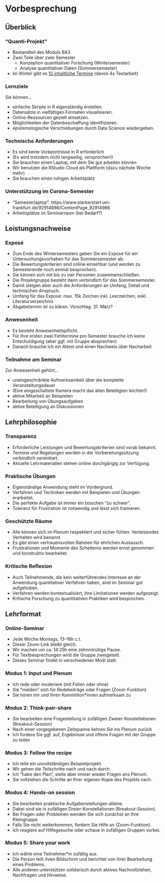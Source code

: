 # Vorbesprechung

## Überblick

### "Quanti-Projekt"

- Bestandteil des Moduls BA3
- Zwei Teile über zwei Semester
  - Konzeption quantitativer Forschung (Wintersemester)
  - Analyse quantitativer Daten (Sommersemester)
- Im Winter gibt es [12 inhaltliche Termine](#terminüberblick) (davon 4x Textarbeit)

### Lernziele

Sie können...

- einfache Skripte in R eigenständig erstellen.
- Datensätze in vielfältigen Formaten visualisieren.
- Online-Ressourcen gezielt einsetzen.
- Möglichkeiten der Datenbeschaffung identifizieren.
- epistemologische Verschiebungen durch Data Science wiedergeben.

### Technische Anforderungen

- Es sind keine Vorkenntnisse in R erforderlich
- (Es wird trotzdem nicht langweilig, versprochen!)
- Sie brauchen einen Laptop, mit dem Sie gut arbeiten können
- Wir benutzen die RStudio Cloud als Plattform (dazu nächste Woche mehr)
- Sie brauchen einen ruhigen Arbeitsplatz

### Unterstützung im Corona-Semester

- "Semesterlaptop": https://www.starkerstart.uni-frankfurt.de/92914986/ContentPage_92914986
- Arbeitsplätze im Seminarraum (bei Bedarf?)

## Leistungsnachweise

### Exposé

- Zum Ende des Wintersemesters geben Sie ein Exposé für ein Untersuchungsvorhaben für das Sommersemester ab.
- Die Bewertungskriterien sind online einsehbar (und werden zu Semesterende noch einmal besprochen).
- Sie können sich mit bis zu vier Personen zusammenschließen.
- Die Projektgruppe besteht dann verbindlich für das Sommersemester. 
- Damit steigen aber auch die Anforderungen an Umfang, Detail und technischen Anspruch.
- Umfang für das Exposé: max. 15k Zeichen inkl. Leerzeichen, exkl. Literaturverzeichnis
- Abgabetermin ist zu klären. Vorschlag: 31. März?

### Anwesenheit

- Es besteht Anwesenheitspflicht. 
- Für Ihre ersten zwei Fehltermine pro Semester brauche ich keine Entschuldigung (aber ggf. mit Gruppe absprechen)
- Danach brauche ich ein Attest und einen Nachweis über Nacharbeit

### Teilnahme am Seminar

Zur Anwesenheit gehört...

- uneingeschränkte Aufmerksamkeit über die komplette Veranstaltungsdauer
- (Eine eingeschaltete Kamera macht das allen Beteiligten leichter!)
- aktive Mitarbeit an Beispielen
- Bearbeitung von Übungsaufgaben
- aktive Beteiligung an Diskussionen

## Lehrphilosophie

### Transparenz

- Erforderliche Leistungen und Bewertungskriterien sind vorab bekannt.
- Termine und Regelungen werden in der Vorbereitungssitzung verbindlich vereinbart.
- Aktuelle Lehrmaterialien stehen online durchgängig zur Verfügung.

### Praktische Übungen

- Eigenständige Anwendung steht im Vordergrund.
- Verfahren und Techniken werden mit Beispielen und Übungen erarbeitet.
- Die perfekte Aufgabe ist immer ein bisschen "zu schwer".
- Toleranz für Frustration ist notwendig und lässt sich trainieren.

### Geschützte Räume

- Alle können sich im Plenum respektiert und sicher fühlen. Verletzendes Verhalten wird benannt.
- Es gibt einen vertrauensvollen Rahmen für ehrlichen Austausch.
- Frustrationen und Momente des Scheiterns werden ernst genommen und konstruktiv bearbeitet.

### Kritische Reflexion

- Auch Teilnehmende, die kein weiterführendes Interesse an der Anwendung quantitativer Verfahren haben, sind im Seminar gut aufgehoben.
- Verfahren werden kontextualisiert, ihre Limitationen werden aufgezeigt.
- Kritische Forschung zu quantitativen Praktiken wird besprochen. 

## Lehrformat

### Online-Seminar

- Jede Woche Montags, 13--16h c.t.
- Dieser Zoom-Link bleibt gleich.
- Wir machen um ca. 14:25h eine zehnminütige Pause.
- Für Textbesprechungen wird die Gruppe zweigeteilt.
- Dieses Seminar findet in verschiedenen Modi statt.

### Modus 1: Input und Plenum

- Ich rede oder moderiere (mit Folien oder ohne)
- Sie "melden" sich für Redebeiträge oder Fragen (Zoom-Funktion)
- Sie hören mir und Ihren Kommiliton\*innen aufmerksam zu

### Modus 2: Think-pair-share

- Sie bearbeiten eine Fragestellung in zufälligen Zweier-Konstellationen (Breakout-Session)
- Nach einer vorgegebenen Zeitspanne kehren Sie ins Plenum zurück
- Ich fordere Sie ggf. auf, Ergebnisse und offene Fragen mit der Gruppe zu teilen

### Modus 3: Follow the recipe

- Ich teile ein unvollständiges Beispielprojekt.
- Wir gehen die Teilschritte nach und nach durch.
- Ich "habe den Plan", stelle aber immer wieder Fragen ans Plenum.
- Sie vollziehen die Schritte an Ihrer eigenen Kopie des Projekts nach.

### Modus 4: Hands-on session

- Sie bearbeiten praktische Aufgabenstellungen alleine.
- Dabei sind sie in zufälligen Dreier-Konstellationen (Breakout-Session).
- Bei Fragen oder Problemen wenden Sie sich zunächst an Ihre Kleingruppe.
- Falls Sie nicht weiterkommen, fordern Sie Hilfe an (Zoom-Funktion).
- Ich reagiere auf Hilfegesuche oder schaue in zufälligen Gruppen vorbei. 

### Modus 5: Share your work

- Ich wähle eine Teilnehmer\*in zufällig aus.
- Die Person teilt ihren Bildschirm und berichtet von ihrer Bearbeitung eines Problems.
- Alle anderen unterstützen solidarisch durch aktives Nachvollziehen, Nachfragen und Hinweise.
